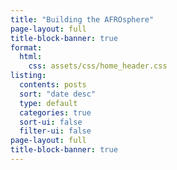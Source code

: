 ```yaml
---
title: "Building the AFROsphere"
page-layout: full
title-block-banner: true
format:
  html:
    css: assets/css/home_header.css
listing:
  contents: posts
  sort: "date desc"
  type: default
  categories: true
  sort-ui: false
  filter-ui: false
page-layout: full
title-block-banner: true
---
```

